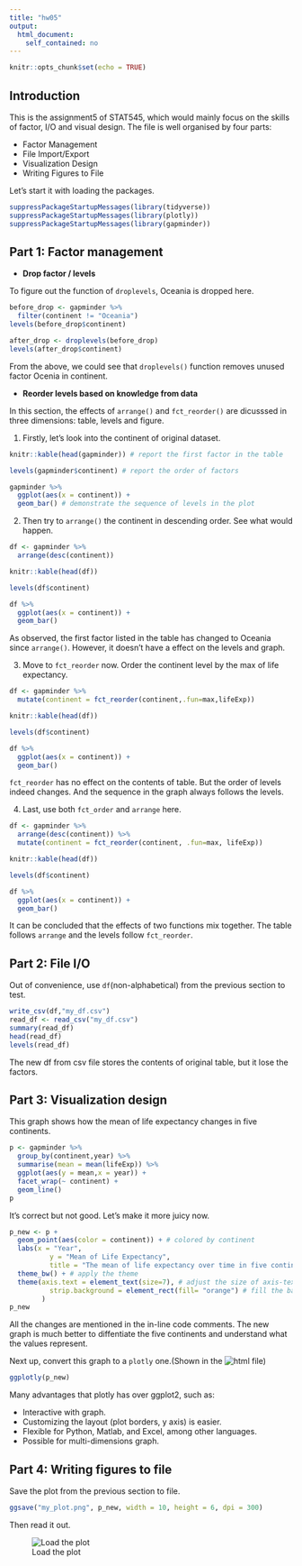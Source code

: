 ---
title: "hw05"
output: 
  html_document:     
    self_contained: no
---

```{r setup, include=FALSE}
knitr::opts_chunk$set(echo = TRUE)
```

## Introduction

This is the assignment5 of STAT545, which would mainly focus on the skills of factor, I/O and visual design. The file is well organised by four parts:  

-  Factor Management
-  File Import/Export
-  Visualization Design
-  Writing Figures to File

Let's start it with loading the packages.
```{r}
suppressPackageStartupMessages(library(tidyverse))
suppressPackageStartupMessages(library(plotly))
suppressPackageStartupMessages(library(gapminder))
```

## Part 1: Factor management

- **Drop factor / levels**

To figure out the function of `droplevels`, Oceania is dropped here.

```{r}
before_drop <- gapminder %>% 
  filter(continent != "Oceania") 
levels(before_drop$continent)

after_drop <- droplevels(before_drop) 
levels(after_drop$continent)
```

From the above, we could see that `droplevels()` function removes unused factor Ocenia in continent.

- **Reorder levels based on knowledge from data**

In this section, the effects of `arrange()` and `fct_reorder()` are dicusssed in three dimensions: table, levels and figure.

1. Firstly, let's look into the continent of original dataset. 

```{r}
knitr::kable(head(gapminder)) # report the first factor in the table

levels(gapminder$continent) # report the order of factors

gapminder %>% 
  ggplot(aes(x = continent)) +
  geom_bar() # demonstrate the sequence of levels in the plot
```

2. Then try to `arrange()` the continent in descending order. See what would happen.

```{r}

df <- gapminder %>% 
  arrange(desc(continent))

knitr::kable(head(df))

levels(df$continent)

df %>% 
  ggplot(aes(x = continent)) +
  geom_bar()

```

As observed, the first factor listed in the table has changed to Oceania since `arrange()`. However, it doesn't have a effect on the levels and graph.

3. Move to `fct_reorder` now. Order the continent level by the max of life expectancy.

```{r}
df <- gapminder %>% 
  mutate(continent = fct_reorder(continent,.fun=max,lifeExp))

knitr::kable(head(df))

levels(df$continent)

df %>% 
  ggplot(aes(x = continent)) +
  geom_bar()


```

`fct_reorder` has no effect on the contents of table. But the order of levels indeed changes. And the sequence in the graph always follows the levels. 

4. Last, use both `fct_order` and `arrange` here.

```{r}
df <- gapminder %>% 
  arrange(desc(continent)) %>% 
  mutate(continent = fct_reorder(continent, .fun=max, lifeExp))

knitr::kable(head(df))

levels(df$continent)

df %>% 
  ggplot(aes(x = continent)) +
  geom_bar()

```

It can be concluded that the effects of two functions mix together. The table follows `arrange` and the levels follow `fct_reorder`.

## Part 2: File I/O

Out of convenience, use `df`(non-alphabetical) from the previous section to test.

```{r}
write_csv(df,"my_df.csv")
read_df <- read_csv("my_df.csv")
summary(read_df)
head(read_df)
levels(read_df)
```

The new df from csv file stores the contents of original table, but it lose the factors.

## Part 3: Visualization design

This graph shows how the mean of life expectancy changes in five continents. 

```{r}
p <- gapminder %>% 
  group_by(continent,year) %>% 
  summarise(mean = mean(lifeExp)) %>% 
  ggplot(aes(y = mean,x = year)) +
  facet_wrap(~ continent) +
  geom_line() 
p
```

It's correct but not good. Let's make it more juicy now.

```{r}
p_new <- p +
  geom_point(aes(color = continent)) + # colored by continent
  labs(x = "Year",
          y = "Mean of Life Expectancy",
          title = "The mean of life expectancy over time in five continents") + # change the axis-label's names and add the title
  theme_bw() + # apply the theme
  theme(axis.text = element_text(size=7), # adjust the size of axis-text
          strip.background = element_rect(fill= "orange") # fill the background of banner
        )
p_new
```

All the changes are mentioned in the in-line code comments. The new graph is much better to diffentiate the five continents and understand what the values represent.

Next up, convert this graph to a `plotly` one.(Shown in the ![html]() file)

```{r}
ggplotly(p_new)
```

Many advantages that plotly has over ggplot2, such as:

- Interactive with graph.
- Customizing the layout (plot borders, y axis) is easier.
- Flexible for Python, Matlab, and Excel, among other languages.
- Possible for multi-dimensions graph.

## Part 4: Writing figures to file

Save the plot from the previous section to file.

```{r}
ggsave("my_plot.png", p_new, width = 10, height = 6, dpi = 300)
```

Then read it out.


![Load the plot](my_plot.png)

